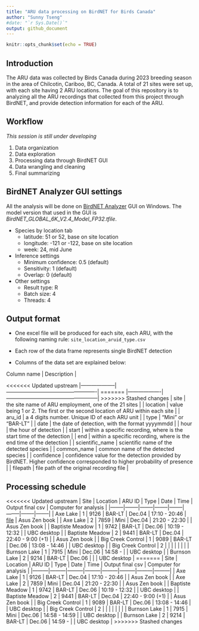 ```yaml
---
title: "ARU data processing on BirdNET for Birds Canada"
author: "Sunny Tseng"
#date: "`r Sys.Date()`"
output: github_document
---
```


```r
knitr::opts_chunk$set(echo = TRUE)
```

## Introduction

The ARU data was collected by Birds Canada during 2023 breeding season in the area of Chilcotin, Cariboo, BC, Canada. A total of 21 sites were set up, with each site having 2 ARU locations. The goal of this repository is to analyzing all the ARU recordings that collected from this project through BirdNET, and provide detection information for each of the ARU.

## Workflow

*This session is still under developing*

1.  Data organization
2.  Data exploration
3.  Processing data through BirdNET GUI
4.  Data wrangling and cleaning
5.  Final summarizing

## BirdNET Analyzer GUI settings

All the analysis will be done on [BirdNET Analyzer](https://github.com/kahst/BirdNET-Analyzer) GUI on Windows. The model version that used in the GUI is *BirdNET_GLOBAL_6K_V2.4_Model_FP32.tfile*.

-   Species by location tab
    -   latitude: 51 or 52, base on site location
    -   longitude: -121 or -122, base on site location
    -   week: 24, mid June
-   Inference settings
    -   Minimum confidence: 0.5 (default)
    -   Sensitivity: 1 (default)
    -   Overlap: 0 (default)
-   Other settings
    -   Result type: R
    -   Batch size: 4
    -   Threads: 4

## Output format

-   One excel file will be produced for each site, each ARU, with the following naming rule: `site_location_aruid_type.csv`

-   Each row of the data frame represents single BirdNET detection

-   Columns of the data set are explained below:

| Column name     | Description                                                                                                              |
<<<<<<< Updated upstream
|--------------------|----------------------------------------------------|
=======
|-------------------|-----------------------------------------------------|
>>>>>>> Stashed changes
| site            | the site name of ARU employment, one of the 21 sites                                                                     |
| location        | value being 1 or 2. The first or the second location of ARU within each site                                             |
| aru_id          | a 4 digits number. Unique ID of each ARU unit                                                                            |
| type            | "Mini" or "BAR-LT"                                                                                                       |
| date            | the date of detection, with the format yyyymmdd                                                                          |
| hour            | the hour of detection                                                                                                    |
| start           | within a specific recording, where is the start time of the detection                                                    |
| end             | within a specific recording, where is the end time of the detection                                                      |
| scientific_name | scientific name of the detected species                                                                                  |
| common_name     | common name of the detected species                                                                                      |
| confidence      | confidence value for the detection provided by BirdNET. Higher confidence corresponded to higher probability of presence |
| filepath        | file path of the original recording file                                                                                 |

## Processing schedule

<<<<<<< Updated upstream
| Site              | Location | ARU ID | Type   | Date   | Time              | Output final csv                                | Computer for analysis |
|--------|--------|--------|--------|--------|--------|--------|--------|
| Axe Lake          | 1        | 9126   | BAR-LT | Dec.04 | 17:10 - 20:46     | [file](./data/cleaned/AxeLake_1_9126_BARLT.csv) | Asus Zen book         |
| Axe Lake          | 2        | 7859   | Mini   | Dec.04 | 21:20 - 22:30     |                                                 | Asus Zen book         |
| Baptiste Meadow   | 1        | 9742   | BAR-LT | Dec.06 | 10:19 - 12:32     |                                                 | UBC desktop           |
| Baptiste Meadow   | 2        | 9441   | BAR-LT | Dec.04 | 22:40 - 9:00 (+1) |                                                 | Asus Zen book         |
| Big Creek Control | 1        | 9089   | BAR-LT | Dec.06 | 13:08 - 14:46     |                                                 | UBC desktop           |
| Big Creek Control | 2        |        |        |        |                   |                                                 |                       |
| Burnson Lake      | 1        | 7915   | Mini   | Dec.06 | 14:58 -           |                                                 | UBC desktop           |
| Burnson Lake      | 2        | 9214   | BAR-LT | Dec.06 |                   |                                                 | UBC desktop           |
=======
| Site              | Location | ARU ID | Type   | Date   | Time              | Output final csv | Computer for analysis |
|---------|---------|---------|---------|---------|---------|---------|---------|
| Axe Lake          | 1        | 9126   | BAR-LT | Dec.04 | 17:10 - 20:46     |                  | Asus Zen book         |
| Axe Lake          | 2        | 7859   | Mini   | Dec.04 | 21:20 - 22:30     |                  | Asus Zen book         |
| Baptiste Meadow   | 1        | 9742   | BAR-LT | Dec.06 | 10:19 - 12:32     |                  | UBC desktop           |
| Baptiste Meadow   | 2        | 9441   | BAR-LT | Dec.04 | 22:40 - 9:00 (+1) |                  | Asus Zen book         |
| Big Creek Control | 1        | 9089   | BAR-LT | Dec.06 | 13:08 - 14:46     |                  | UBC desktop           |
| Big Creek Control | 2        |        |        |        |                   |                  |                       |
| Burnson Lake      | 1        | 7915   | Mini   | Dec.06 | 14:58 - 14:59     |                  | UBC desktop           |
| Burnson Lake      | 2        | 9214   | BAR-LT | Dec.06 | 14:59 -           |                  | UBC desktop           |
>>>>>>> Stashed changes
